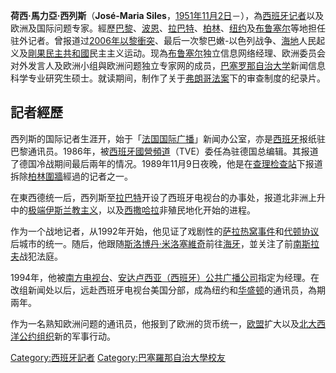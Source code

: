 {{unreferenced|time=2018-02-23T18:18:15+00:00}}
'''荷西·馬力亞·西列斯'''（'''José-Maria Siles'''，[[1951年|1951年]][[11月2日|11月2日]]－），為[[西班牙|西班牙]][[记者|记者]]以及欧洲及国际问题专家。經歷[[巴黎|巴黎]]、[[波恩|波恩]]、[[拉巴特|拉巴特]]、[[柏林|柏林]]、[[纽约|纽约]]及[[布鲁塞尔|布鲁塞尔]]等地担任驻外记者。曾报道过[[2006年以黎衝突|2006年以黎衝突]]、最后一次黎巴嫩-以色列战争、[[海地|海地]]人民起义及[[剛果民主共和國|剛果民主共和國]]民主主义运动。现為[[布鲁塞尔|布鲁塞尔]]独立信息网络经理、欧洲委员会对外发言人及欧洲小组與欧洲问题独立专家网的成员，[[巴塞罗那自治大学|巴塞罗那自治大学]]新闻信息科学专业研究生硕士。就读期间，制作了关于[[弗朗哥法案|弗朗哥法案]]下的审查制度的纪录片。

== 記者經歷 ==
西列斯的国际记者生涯开，始于「[[法国国际广播|法国国际广播]]」新闻办公室，亦是[[西班牙|西班牙]]报纸驻巴黎通讯员。1986年，被[[西班牙國營頻道|西班牙國營頻道]]（TVE）委任為驻德国总编辑。其报道了德国冷战期间最后兩年的情况。1989年11月9日夜晚，他是在[[查理检查站|查理检查站]]下报道拆除[[柏林圍牆|柏林圍牆]]經過的记者之一。

在東西德统一后，西列斯至[[拉巴特|拉巴特]]开设了西班牙电视台的办事处，报道北非洲上升中的[[极端伊斯兰教主义|极端伊斯兰教主义]]，以及[[西撒哈拉|西撒哈拉]]非殖民地化开始的进程。

作为一个战地记者，从1992年开始，他见证了戏剧性的[[萨拉热窝事件|萨拉热窝事件]]和[[代顿协议|代顿协议]]后城市的统一。随后，他跟随[[斯洛博丹·米洛塞維奇|斯洛博丹·米洛塞維奇]]前往[[海牙|海牙]]，並关注了前[[南斯拉夫|南斯拉夫]]战犯法庭。

1994年，他被[[南方電視台_(拉丁美洲)|南方电视台]]、[[安达卢西亚（西班牙）公共广播公司|安达卢西亚（西班牙）公共广播公司]]指定为经理。在改组新闻处以后，远赴西班牙电视台美国分部，成為纽约和[[华盛顿|华盛顿]]的通讯员，為期兩年。

作为一名熟知欧洲问题的通讯员，他报到了欧洲的货币统一，[[欧盟|欧盟]]扩大以及[[北大西洋公约组织|北大西洋公约组织]]新的军事行动。

{{DEFAULTSORT: S}}
[[Category:西班牙記者|Category:西班牙記者]]
[[Category:巴塞羅那自治大學校友|Category:巴塞羅那自治大學校友]]